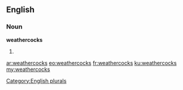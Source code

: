 ==English==

===Noun===
'''weathercocks'''

# {{plural of|weathercock}}

[[Category:English plurals]]

[[ar:weathercocks]]
[[eo:weathercocks]]
[[fr:weathercocks]]
[[ku:weathercocks]]
[[my:weathercocks]]